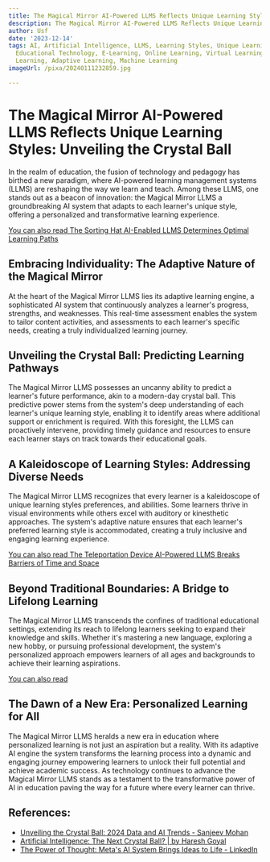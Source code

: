 ```yaml
---
title: The Magical Mirror AI-Powered LLMS Reflects Unique Learning Styles
description: The Magical Mirror AI-Powered LLMS Reflects Unique Learning Styles
author: Usf
date: '2023-12-14'
tags: AI, Artificial Intelligence, LLMS, Learning Styles, Unique Learning Styles,
  Educational Technology, E-Learning, Online Learning, Virtual Learning, Personalized
  Learning, Adaptive Learning, Machine Learning
imageUrl: /pixa/20240111232859.jpg

---
```

#  The  Magical Mirror AI-Powered LLMS  Reflects  Unique Learning Styles: Unveiling the Crystal Ball

In the realm of education, the fusion of technology and pedagogy has birthed a new paradigm, where AI-powered learning  management systems (LLMS) are reshaping the way we learn and teach. Among these LLMS, one stands out as a beacon of innovation: the Magical Mirror LLMS a groundbreaking AI system that adapts to each learner's unique style,  offering a personalized and transformative learning experience.

[You can also read  The Sorting Hat  AI-Enabled  LLMS Determines  Optimal Learning Paths](The%20Sorting%20Hat%20AI-Enabled%20LLMS%20Determines%20Optimal%20Learning%20Paths)


## Embracing Individuality: The Adaptive Nature of  the Magical Mirror

At  the heart of  the Magical Mirror  LLMS lies its adaptive learning engine, a sophisticated AI system that continuously analyzes a learner's progress, strengths, and weaknesses. This  real-time assessment enables  the system to tailor content activities, and assessments  to each learner's specific needs, creating a truly individualized learning journey.

## Unveiling the Crystal Ball: Predicting Learning Pathways

The Magical Mirror LLMS possesses an uncanny ability  to predict  a learner's future performance, akin to a modern-day crystal ball. This predictive power stems from the system's deep understanding of each learner's unique learning style, enabling it to identify areas where additional support or enrichment is required. With this foresight, the LLMS can proactively intervene,  providing timely guidance and resources to ensure each learner stays on track towards  their  educational goals.

## A Kaleidoscope of Learning Styles: Addressing Diverse Needs

The Magical Mirror LLMS recognizes that every  learner  is a  kaleidoscope of unique learning styles preferences, and abilities. Some learners thrive in visual environments while others excel with auditory or kinesthetic approaches. The system's adaptive nature ensures that each learner's preferred learning style is  accommodated, creating a truly inclusive  and  engaging learning experience.

[You can also read The Teleportation  Device AI-Powered LLMS Breaks Barriers of Time and Space](The%20Teleportation%20Device%20AI-Powered%20LLMS%20Breaks%20Barriers%20of%20Time%20and%20Space)


## Beyond Traditional Boundaries: A Bridge to Lifelong Learning

The  Magical Mirror  LLMS transcends the confines of traditional educational settings, extending its reach to lifelong learners seeking to expand their knowledge  and skills. Whether it's mastering a new language,  exploring a new hobby, or pursuing professional development, the system's personalized approach empowers learners of all ages and  backgrounds to achieve their learning aspirations.

[You can also  read ]()


## The  Dawn of a New Era: Personalized Learning for  All

The Magical Mirror LLMS heralds a new era in education where personalized learning is not just an aspiration but  a reality. With its adaptive AI engine the system transforms the learning process into a dynamic and  engaging journey empowering learners to unlock their full potential and  achieve academic  success.  As  technology continues to advance the Magical Mirror LLMS  stands as a testament to the transformative  power of AI in education paving the way for a future where every learner can thrive.

## References:
- [Unveiling the Crystal Ball: 2024 Data and AI Trends - Sanjeev Mohan](https://sanjmo.medium.com/unveiling-the-crystal-ball-2024-data-and-ai-trends-74164da31cf8)
- [Artificial Intelligence: The Next Crystal Ball? | by Haresh Goyal](https://medium.com/@hareshgoyal06/artificial-intelligence-the-next-crystal-ball-11c9af918ab9)
- [The Power of Thought: Meta's AI System Brings Ideas to Life - LinkedIn](https://www.linkedin.com/pulse/power-thought-metas-ai-system-brings-ideas-life-nimblebox-ai-g6psf)

